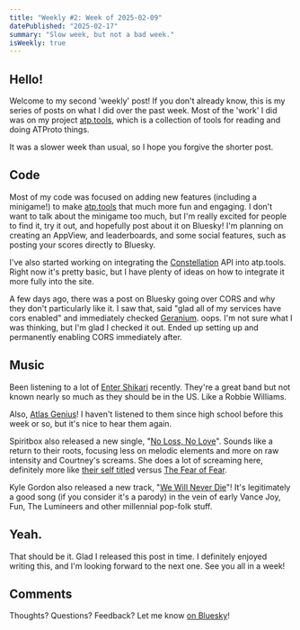 ```yaml
---
title: "Weekly #2: Week of 2025-02-09"
datePublished: "2025-02-17"
summary: "Slow week, but not a bad week."
isWeekly: true
---
```


## Hello!

Welcome to my second 'weekly' post! If you don't already know, this is my series of posts on what I did over the past week.
Most of the 'work' I did was on my project [atp.tools](https://atp.tools), which is a collection of tools for reading and doing ATProto things.

It was a slower week than usual, so I hope you forgive the shorter post.

## Code

Most of my code was focused on adding new features (including a minigame!) to make [atp.tools](https://atp.tools) that much more fun and engaging.
I don't want to talk about the minigame too much, but I'm really excited for people to find it, try it out,
and hopefully post about it on Bluesky! I'm planning on creating an AppView, and leaderboards, and some social features, such as posting your scores directly to Bluesky.

I've also started working on integrating the [Constellation](https://github.com/atcosm/links/tree/main/constellation) API into atp.tools.
Right now it's pretty basic, but I have plenty of ideas on how to integrate it more fully into the site.

A few days ago, there was a post on Bluesky going over CORS and why they don't particularly like it. I saw that, said "glad all of my services have cors enabled"
and immediately checked [Geranium](https://github.com/espeon/geranium). oops. I'm not sure what I was thinking, but I'm glad I checked it out.
Ended up setting up and permanently enabling CORS immediately after.

## Music

Been listening to a lot of [Enter Shikari](https://tidal.com/browse/artist/3581716?u) recently. They're a great band but not known nearly so much as they should be in the US.
Like a Robbie Williams.

Also, [Atlas Genius](https://tidal.com/browse/artist/4603417?u)! I haven't listened to them since high school before this week or so, but it's nice to hear them again.

Spiritbox also released a new single, "[No Loss, No Love](https://tidal.com/browse/album/415780330?u)". Sounds like a return to their roots, focusing less on melodic elements and more on raw intensity and Courtney's screams.
She does a lot of screaming here, definitely more like [their self titled](https://tidal.com/browse/album/168954033?u) versus [The Fear of Fear](https://tidal.com/browse/album/323766599?u).

Kyle Gordon also released a new track, "[We Will Never Die](https://tidal.com/browse/track/416327772?u)"! It's legitimately a good song (if you consider it's a parody) in the vein of early Vance Joy, Fun, The Lumineers and other millennial pop-folk stuff.

## Yeah.

That should be it. Glad I released this post in time. I definitely enjoyed writing this, and I'm looking forward to the next one. See you all in a week!

## Comments

Thoughts? Questions? Feedback? Let me know [on Bluesky](https://bsky.app/profile/natalie.sh/post/3liebm4lgoc2g)!
<Comments did="natalie.sh" postCid="3liebm4lgoc2g" skipFirst={true} />
